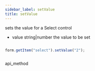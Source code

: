 ```yaml
---
sidebar_label: setValue
title: setValue
---
```



          


<Short>
 sets the value for a Select control


</Short>



- value     string|number     the value to be set  


~~~js

form.getItem("select").setValue("2");



~~~
 api_method

<Descr>





</Descr>

